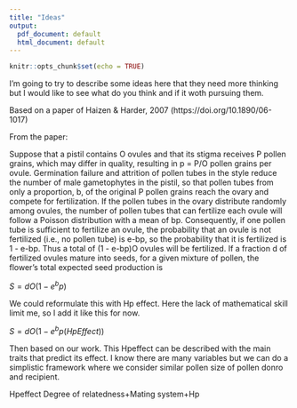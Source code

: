 ```yaml
---
title: "Ideas"
output:
  pdf_document: default
  html_document: default
---
```


```r
knitr::opts_chunk$set(echo = TRUE)
```

I'm going to try to describe some ideas here that they need more thinking but I would like to see what do you think and if it woth pursuing them. 

Based on a paper of Haizen & Harder, 2007 (https://doi.org/10.1890/06-1017)  

From the paper:

Suppose that a pistil contains O ovules and that its stigma receives P pollen grains, which may differ in quality, resulting in p = P/O pollen grains per ovule. Germination failure and attrition of pollen tubes in the style reduce the number of male gametophytes in the pistil, so that pollen tubes from only a proportion, b, of the original P pollen grains reach the ovary and compete for fertilization. If the pollen tubes in the ovary distribute randomly among ovules, the number of pollen tubes that can fertilize each ovule will follow a Poisson distribution with a mean of bp. Consequently, if one pollen tube is sufficient to fertilize an ovule, the probability that an ovule is not fertilized (i.e., no pollen tube) is e-bp, so the probability that it is fertilized is 1 - e-bp. Thus a total of (1 - e-bp)O ovules will be fertilized. If a fraction d of fertilized ovules mature into seeds, for a given mixture of pollen, the flower's total expected seed production is

$S=dO(1-e^bp)$

We could reformulate this with Hp effect. Here the lack of mathematical skill limit me, so I add it like this for now.

$S=dO(1-e^bp(HpEffect))$

Then based on our work. This Hpeffect can be described with the main traits that predict its effect. I know there are many variables but we can do a simplistic framework where we consider similar pollen size of pollen donro and recipient.

Hpeffect Degree of relatedness+Mating system+Hp
